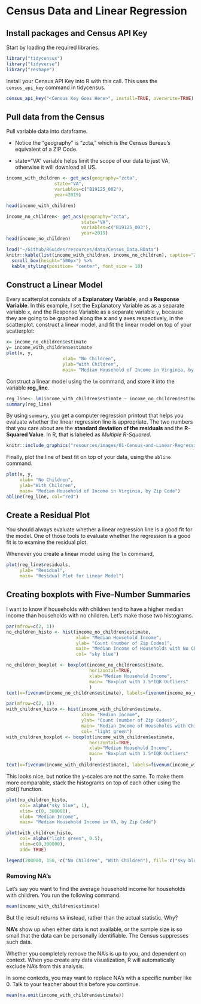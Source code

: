 # Census Data and Linear Regression 

## Install packages and Census API Key

Start by loading the required libraries.

```r

library("tidycensus")
library("tidyverse")
library("reshape")
```

Install your Census API Key into R with this call. This uses the `census_api_key` command in tidycensus.

```r
census_api_key("<Census Key Goes Here>", install=TRUE, overwrite=TRUE)
```

## Pull data from the Census

Pull variable data into dataframe. 

* Notice the "geography" is "zcta," which is the Census Bureau's equivalent of a ZIP Code. 

* state="VA" variable helps limit the scope of our data to just VA, otherwise it will download all US.

```r
income_with_children <- get_acs(geography="zcta",
                  state="VA",
                  variables=c("B19125_002"),
                  year=2019)

head(income_with_children)

income_no_children<- get_acs(geography="zcta",
                            state="VA",
                            variables=c("B19125_003"),
                            year=2019)
head(income_no_children)
```

```r
load("~/Github/RGuides/resources/data/Census_Data.RData")
knitr::kable(list(income_with_children, income_no_children), caption="Zip Code Data for Household Income for Households with Children, and Without Children", booktabs=TRUE) %>%
  scroll_box(height="500px") %>%
  kable_styling(position= "center", font_size = 10)
```


## Construct a Linear Model

Every scatterplot consists of a **Explanatory Variable**, and a **Response Variable**. In this example, I set the Explanatory Variable as as a separate variable `x`, and the Response Variable as a separate variable `y`, because they are going to be graphed along the **x** and **y** axes respectively, in the scatterplot. construct a linear model, and fit the linear model on top of your scatterplot:

```r
x= income_no_children$estimate
y= income_with_children$estimate
plot(x, y,
                     xlab= "No Children",
                     ylab="With Children",
                     main= "Median Household of Income in Virginia, by Zip Code")
```

Construct a linear model using the `lm` command, and store it into the variable **reg_line**.

```r
reg_line<- lm(income_with_children$estimate ~ income_no_children$estimate)
summary(reg_line)
```

By using `summary`, you get a computer regression printout that helps you evaluate whether the linear regression line is appropriate. The two numbers that you care about are the **standard deviation of the residuals** and the **R-Squared Value**. In R, that is labeled as *Multiple R-Squared*.

```r
knitr::include_graphics("resources/images/01-Census-and-Linear-Regression/Regression-Printout.png") 
```

Finally, plot the line of best fit on top of your data, using the `abline` command.

```r
plot(x, y,
     xlab= "No Children",
     ylab="With Children",
     main= "Median Household of Income in Virginia, by Zip Code")
abline(reg_line, col="red")
```

## Create a Residual Plot

You should always evaluate whether a linear regression line is a good fit for the model. One of those tools to evaluate whether the regression is a good fit is to examine the residual plot.

Whenever you create a linear model using the `lm` command, 
```r
plot(reg_line$residuals, 
     ylab= "Residual",
     main= "Residual Plot for Linear Model")
```

## Creating boxplots with Five-Number Summaries

I want to know if households with children tend to have a higher median income than households with no children. Let's make those two histograms.

```r
par(mfrow=c(2, 1))
no_children_histo <- hist(income_no_children$estimate,
                          xlab= "Median Household Income",
                          ylab= "Count (number of Zip Codes)",
                          main= "Median Income of Households with No Children in VA, by Zip Code",
                          col= "sky blue")

no_children_boxplot <- boxplot(income_no_children$estimate,
                               horizontal=TRUE,
                               xlab="Median Household Income",
                               main= "Boxplot with 1.5*IQR Outliers"
                               )
text(x=fivenum(income_no_children$estimate), labels=fivenum(income_no_children$estimate), y=1.3)

par(mfrow=c(2, 1))
with_children_histo <- hist(income_with_children$estimate,
                            xlab= "Median Income",
                            ylab= "Count (number of Zip Codes)",
                            main= "Median Income of Households with Children in VA, by Zip Code",
                            col= "light green")
with_children_boxplot <- boxplot(income_with_children$estimate,
                               horizontal=TRUE,
                               xlab="Median Household Income",
                               main= "Boxplot with 1.5*IQR Outliers"
                               )
text(x=fivenum(income_with_children$estimate), labels=fivenum(income_with_children$estimate), y=1.3)
```

This looks nice, but notice the y-scales are not the same. To make them more comparable, stack the histograms on top of each other using the plot() function. 

```r
plot(no_children_histo, 
     col= alpha("sky blue", 1),
     xlim= c(0, 300000),
     xlab= "Median Income",
     main= "Median Household Income in VA, by Zip Code")

plot(with_children_histo,
     col= alpha("light green", 0.5),
     xlim=c(0,300000),
     add= TRUE)

legend(200000, 150, c("No Children", "With Children"), fill= c("sky blue", "light green"), title= "Zoomer Status")
```



### Removing NA's

Let's say you want to find the average household income for households with children. You run the following command.

```r
mean(income_with_children$estimate)
```

But the result returns `NA` instead, rather than the actual statistic. Why?

**NA's** show up when either data is not available, or the sample size is so small that the data can be personally identifiable. The Census suppresses such data.

Whether you completely remove the NA's is up to you, and dependent on context. When you create any data visualization, R will automatically exclude NA's from this analysis. 

In some contexts, you may want to replace NA's with a specific number like 0. Talk to your teacher about this before you continue. 

```r
mean(na.omit(income_with_children$estimate))
```




